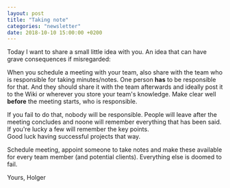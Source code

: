 ```yaml
---
layout: post
title: "Taking note"
categories: "newsletter"
date: 2018-10-10 15:00:00 +0200
---
```


Today I want to share a small little idea with you. An idea that can have grave consequences if misregarded:

When you schedule a meeting with your team, also share with the team who is responsible for taking minutes/notes. One person **has** to be responsible for that. <!--more-->And they should share it with the team afterwards and ideally post it to the Wiki or wherever you store your team's knowledge. Make clear well **before** the meeting starts, who is responsible.

If you fail to do that, nobody will be responsible. People will leave after the meeting concludes and noone will remember everything that has been said. If you're lucky a few will remember the key points.  
Good luck having successful projects that way.

Schedule meeting, appoint someone to take notes and make these available for every team member (and potential clients). Everything else is doomed to fail.

Yours,
Holger

